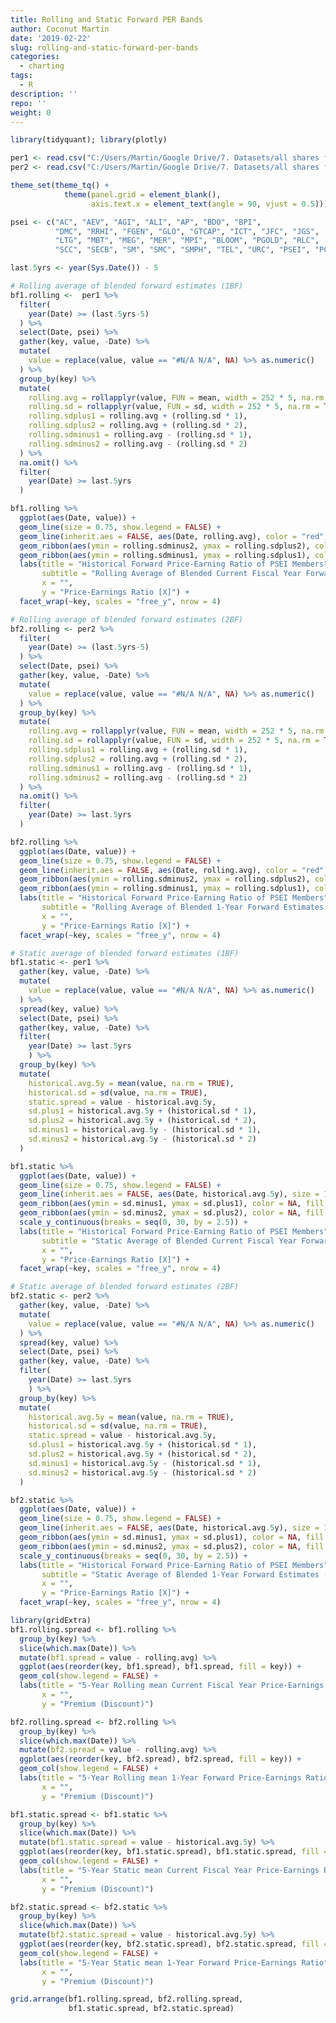 ```yaml
---
title: Rolling and Static Forward PER Bands
author: Coconut Martin
date: '2019-02-22'
slug: rolling-and-static-forward-per-bands
categories:
  - charting
tags:
  - R
description: ''
repo: ''
weight: 0
---
```

```r
library(tidyquant); library(plotly)

per1 <- read.csv("C:/Users/Martin/Google Drive/7. Datasets/all shares forward per 1bf.csv", na.strings = c("", "NA")) %>% mutate(Date = dmy(Date))
per2 <- read.csv("C:/Users/Martin/Google Drive/7. Datasets/all shares forward per 2bf.csv", na.strings = c("", "NA")) %>% mutate(Date = dmy(Date))

theme_set(theme_tq() +
            theme(panel.grid = element_blank(),
                  axis.text.x = element_text(angle = 90, vjust = 0.5)))

psei <- c("AC", "AEV", "AGI", "ALI", "AP", "BDO", "BPI",
          "DMC", "RRHI", "FGEN", "GLO", "GTCAP", "ICT", "JFC", "JGS",
          "LTG", "MBT", "MEG", "MER", "MPI", "BLOOM", "PGOLD", "RLC",
          "SCC", "SECB", "SM", "SMC", "SMPH", "TEL", "URC", "PSEI", "PCOR")

last.5yrs <- year(Sys.Date()) - 5
```

```r
# Rolling average of blended forward estimates (1BF)
bf1.rolling <-  per1 %>% 
  filter(
    year(Date) >= (last.5yrs-5)
  ) %>% 
  select(Date, psei) %>% 
  gather(key, value, -Date) %>% 
  mutate(
    value = replace(value, value == "#N/A N/A", NA) %>% as.numeric()
  ) %>% 
  group_by(key) %>% 
  mutate(
    rolling.avg = rollapplyr(value, FUN = mean, width = 252 * 5, na.rm = TRUE, fill = NA),
    rolling.sd = rollapplyr(value, FUN = sd, width = 252 * 5, na.rm = TRUE, fill = NA),
    rolling.sdplus1 = rolling.avg + (rolling.sd * 1),
    rolling.sdplus2 = rolling.avg + (rolling.sd * 2),
    rolling.sdminus1 = rolling.avg - (rolling.sd * 1),
    rolling.sdminus2 = rolling.avg - (rolling.sd * 2)
  ) %>% 
  na.omit() %>% 
  filter(
    year(Date) >= last.5yrs
  )

bf1.rolling %>% 
  ggplot(aes(Date, value)) +
  geom_line(size = 0.75, show.legend = FALSE) +
  geom_line(inherit.aes = FALSE, aes(Date, rolling.avg), color = "red", size = 1) +
  geom_ribbon(aes(ymin = rolling.sdminus2, ymax = rolling.sdplus2), color = NA, fill = "red", alpha = 0.10, show.legend = FALSE) +
  geom_ribbon(aes(ymin = rolling.sdminus1, ymax = rolling.sdplus1), color = NA, fill = "red", alpha = 0.30, show.legend = FALSE) +
  labs(title = "Historical Forward Price-Earning Ratio of PSEI Members",
       subtitle = "Rolling Average of Blended Current Fiscal Year Forward Estimates (1BF: 2018)",
       x = "",
       y = "Price-Earnings Ratio [X]") +
  facet_wrap(~key, scales = "free_y", nrow = 4)
```

```r
# Rolling average of blended forward estimates (2BF)
bf2.rolling <- per2 %>% 
  filter(
    year(Date) >= (last.5yrs-5)
  ) %>% 
  select(Date, psei) %>% 
  gather(key, value, -Date) %>% 
  mutate(
    value = replace(value, value == "#N/A N/A", NA) %>% as.numeric()
  ) %>% 
  group_by(key) %>% 
  mutate(
    rolling.avg = rollapplyr(value, FUN = mean, width = 252 * 5, na.rm = TRUE, fill = NA),
    rolling.sd = rollapplyr(value, FUN = sd, width = 252 * 5, na.rm = TRUE, fill = NA),
    rolling.sdplus1 = rolling.avg + (rolling.sd * 1),
    rolling.sdplus2 = rolling.avg + (rolling.sd * 2),
    rolling.sdminus1 = rolling.avg - (rolling.sd * 1),
    rolling.sdminus2 = rolling.avg - (rolling.sd * 2)
  ) %>% 
  na.omit() %>% 
  filter(
    year(Date) >= last.5yrs
  )

bf2.rolling %>% 
  ggplot(aes(Date, value)) +
  geom_line(size = 0.75, show.legend = FALSE) +
  geom_line(inherit.aes = FALSE, aes(Date, rolling.avg), color = "red", size = 1) +
  geom_ribbon(aes(ymin = rolling.sdminus2, ymax = rolling.sdplus2), color = NA, fill = "red", alpha = 0.10, show.legend = FALSE) +
  geom_ribbon(aes(ymin = rolling.sdminus1, ymax = rolling.sdplus1), color = NA, fill = "red", alpha = 0.30, show.legend = FALSE) +
  labs(title = "Historical Forward Price-Earning Ratio of PSEI Members",
       subtitle = "Rolling Average of Blended 1-Year Forward Estimates (2BF: 2019)",
       x = "",
       y = "Price-Earnings Ratio [X]") +
  facet_wrap(~key, scales = "free_y", nrow = 4)
```

```r
# Static average of blended forward estimates (1BF)
bf1.static <- per1 %>% 
  gather(key, value, -Date) %>% 
  mutate(
    value = replace(value, value == "#N/A N/A", NA) %>% as.numeric()
  ) %>% 
  spread(key, value) %>% 
  select(Date, psei) %>% 
  gather(key, value, -Date) %>% 
  filter(
    year(Date) >= last.5yrs
    ) %>% 
  group_by(key) %>% 
  mutate(
    historical.avg.5y = mean(value, na.rm = TRUE),
    historical.sd = sd(value, na.rm = TRUE),
    static.spread = value - historical.avg.5y,
    sd.plus1 = historical.avg.5y + (historical.sd * 1),
    sd.plus2 = historical.avg.5y + (historical.sd * 2),
    sd.minus1 = historical.avg.5y - (historical.sd * 1),
    sd.minus2 = historical.avg.5y - (historical.sd * 2)
  )

bf1.static %>% 
  ggplot(aes(Date, value)) +
  geom_line(size = 0.75, show.legend = FALSE) +
  geom_line(inherit.aes = FALSE, aes(Date, historical.avg.5y), size = 1, color = "red") +
  geom_ribbon(aes(ymin = sd.minus1, ymax = sd.plus1), color = NA, fill = "red", alpha = 0.30, show.legend = FALSE) +
  geom_ribbon(aes(ymin = sd.minus2, ymax = sd.plus2), color = NA, fill = "red", alpha = 0.10, show.legend = FALSE) +
  scale_y_continuous(breaks = seq(0, 30, by = 2.5)) +
  labs(title = "Historical Forward Price-Earning Ratio of PSEI Members",
       subtitle = "Static Average of Blended Current Fiscal Year Forward Estimates (1BF: 2018)",
       x = "",
       y = "Price-Earnings Ratio [X]") +
  facet_wrap(~key, scales = "free_y", nrow = 4)
```

```r
# Static average of blended forward estimates (2BF)
bf2.static <- per2 %>% 
  gather(key, value, -Date) %>% 
  mutate(
    value = replace(value, value == "#N/A N/A", NA) %>% as.numeric()
  ) %>% 
  spread(key, value) %>% 
  select(Date, psei) %>% 
  gather(key, value, -Date) %>% 
  filter(
    year(Date) >= last.5yrs
    ) %>% 
  group_by(key) %>% 
  mutate(
    historical.avg.5y = mean(value, na.rm = TRUE),
    historical.sd = sd(value, na.rm = TRUE),
    static.spread = value - historical.avg.5y,
    sd.plus1 = historical.avg.5y + (historical.sd * 1),
    sd.plus2 = historical.avg.5y + (historical.sd * 2),
    sd.minus1 = historical.avg.5y - (historical.sd * 1),
    sd.minus2 = historical.avg.5y - (historical.sd * 2)
  )

bf2.static %>% 
  ggplot(aes(Date, value)) +
  geom_line(size = 0.75, show.legend = FALSE) +
  geom_line(inherit.aes = FALSE, aes(Date, historical.avg.5y), size = 1, color = "red") +
  geom_ribbon(aes(ymin = sd.minus1, ymax = sd.plus1), color = NA, fill = "red", alpha = 0.30, show.legend = FALSE) +
  geom_ribbon(aes(ymin = sd.minus2, ymax = sd.plus2), color = NA, fill = "red", alpha = 0.10, show.legend = FALSE) +
  scale_y_continuous(breaks = seq(0, 30, by = 2.5)) +
  labs(title = "Historical Forward Price-Earning Ratio of PSEI Members",
       subtitle = "Static Average of Blended 1-Year Forward Estimates (2BF: 2019)",
       x = "",
       y = "Price-Earnings Ratio [X]") +
  facet_wrap(~key, scales = "free_y", nrow = 4)
```

```r
library(gridExtra)
bf1.rolling.spread <- bf1.rolling %>% 
  group_by(key) %>% 
  slice(which.max(Date)) %>% 
  mutate(bf1.spread = value - rolling.avg) %>% 
  ggplot(aes(reorder(key, bf1.spread), bf1.spread, fill = key)) +
  geom_col(show.legend = FALSE) +
  labs(title = "5-Year Rolling mean Current Fiscal Year Price-Earnings Ratio",
       x = "",
       y = "Premium (Discount)")

bf2.rolling.spread <- bf2.rolling %>% 
  group_by(key) %>% 
  slice(which.max(Date)) %>% 
  mutate(bf2.spread = value - rolling.avg) %>% 
  ggplot(aes(reorder(key, bf2.spread), bf2.spread, fill = key)) +
  geom_col(show.legend = FALSE) +
  labs(title = "5-Year Rolling mean 1-Year Forward Price-Earnings Ratio",
       x = "",
       y = "Premium (Discount)")

bf1.static.spread <- bf1.static %>% 
  group_by(key) %>% 
  slice(which.max(Date)) %>% 
  mutate(bf1.static.spread = value - historical.avg.5y) %>% 
  ggplot(aes(reorder(key, bf1.static.spread), bf1.static.spread, fill = key)) +
  geom_col(show.legend = FALSE) +
  labs(title = "5-Year Static mean Current Fiscal Year Price-Earnings Ratio",
       x = "",
       y = "Premium (Discount)")

bf2.static.spread <- bf2.static %>% 
  group_by(key) %>% 
  slice(which.max(Date)) %>% 
  mutate(bf2.static.spread = value - historical.avg.5y) %>% 
  ggplot(aes(reorder(key, bf2.static.spread), bf2.static.spread, fill = key)) +
  geom_col(show.legend = FALSE) +
  labs(title = "5-Year Static mean 1-Year Forward Price-Earnings Ratio",
       x = "",
       y = "Premium (Discount)")

grid.arrange(bf1.rolling.spread, bf2.rolling.spread,
             bf1.static.spread, bf2.static.spread)
``` 


